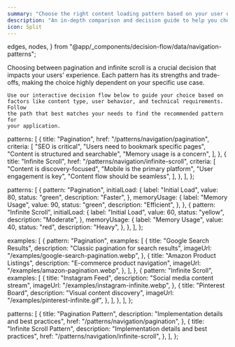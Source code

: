 ```yaml
---
summary: "Choose the right content loading pattern based on your user needs and content type"
description: "An in-depth comparison and decision guide to help you choose between pagination and infinite scroll patterns based on factors like content type, user behavior, and technical requirements."
icon: Split
---
```


  edges,
  nodes,
} from "@app/_components/decision-flow/data/navigation-patterns";

<div>
  <ComparisonHero
    title="Pagination vs Infinite Scroll"
    description="Choose the right content loading pattern based on your user needs and content type"
  />

  <div className="prose dark:prose-invert mb-10 space-y-4">
    Choosing between pagination and infinite scroll is a crucial decision that
    impacts your users' experience. Each pattern has its strengths and
    trade-offs, making the choice highly dependent on your specific use case.

    Use our interactive decision flow below to guide your choice based on
    factors like content type, user behavior, and technical requirements. Follow
    the path that best matches your needs to find the recommended pattern for
    your application.

  </div>

  <DecisionFlowSection nodes={nodes} edges={edges} title="Pagination vs Infinite Scroll Decision Flow" />
  <ComparisonGrid patterns={comparisonData.patterns} />
  <PerformanceComparison patterns={performanceData.patterns} />
  <ExamplesGrid examples={examplesData.examples} />
  <PatternNextSteps patterns={nextStepsData.patterns} />
</div>

  patterns: [
    {
      title: "Pagination",
      href: "/patterns/navigation/pagination",
      criteria: [
        "SEO is critical",
        "Users need to bookmark specific pages",
        "Content is structured and searchable",
        "Memory usage is a concern",
      ],
    },
    {
      title: "Infinite Scroll",
      href: "/patterns/navigation/infinite-scroll",
      criteria: [
        "Content is discovery-focused",
        "Mobile is the primary platform",
        "User engagement is key",
        "Content flow should be seamless",
      ],
    },
  ],
};

  patterns: [
    {
      pattern: "Pagination",
      initialLoad: {
        label: "Initial Load",
        value: 80,
        status: "green",
        description: "Faster",
      },
      memoryUsage: {
        label: "Memory Usage",
        value: 90,
        status: "green",
        description: "Efficient",
      },
    },
    {
      pattern: "Infinite Scroll",
      initialLoad: {
        label: "Initial Load",
        value: 60,
        status: "yellow",
        description: "Moderate",
      },
      memoryUsage: {
        label: "Memory Usage",
        value: 40,
        status: "red",
        description: "Heavy",
      },
    },
  ],
};

  examples: [
    {
      pattern: "Pagination",
      examples: [
        {
          title: "Google Search Results",
          description: "Classic pagination for search results",
          imageUrl: "/examples/google-search-pagination.webp",
        },
        {
          title: "Amazon Product Listings",
          description: "E-commerce product navigation",
          imageUrl: "/examples/amazon-pagination.webp",
        },
      ],
    },
    {
      pattern: "Infinite Scroll",
      examples: [
        {
          title: "Instagram Feed",
          description: "Social media content stream",
          imageUrl: "/examples/instagram-infinite.webp",
        },
        {
          title: "Pinterest Board",
          description: "Visual content discovery",
          imageUrl: "/examples/pinterest-infinite.gif",
        },
      ],
    },
  ],
};

  patterns: [
    {
      title: "Pagination Pattern",
      description: "Implementation details and best practices",
      href: "/patterns/navigation/pagination",
    },
    {
      title: "Infinite Scroll Pattern",
      description: "Implementation details and best practices",
      href: "/patterns/navigation/infinite-scroll",
    },
  ],
};
